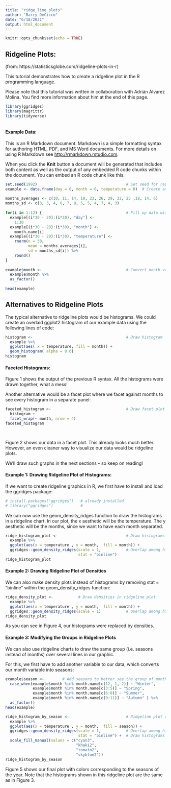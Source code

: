 ```yaml
---
title: "ridge_line_plots"
author: "Barry DeCicco"
date: "6/18/2021"
output: html_document
---
```


```r
knitr::opts_chunk$set(echo = TRUE)
```

## Ridgeline Plots:

(from:  https://statisticsglobe.com/ridgeline-plots-in-r)
 

This tutorial demonstrates how to create a ridgeline plot in the R programming language.

Please note that this tutorial was written in collaboration with Adrián Álvarez Molina. You find more information about him at the end of this page.




```r

library(ggridges)
library(magrittr)
library(tidyverse)



```


#### Example Data:

This is an R Markdown document. Markdown is a simple formatting syntax for authoring HTML, PDF, and MS Word documents. For more details on using R Markdown see <http://rmarkdown.rstudio.com>.

When you click the **Knit** button a document will be generated that includes both content as well as the output of any embedded R code chunks within the document. You can embed an R code chunk like this:

```r


set.seed(1992)                                       # Set seed for reproducibility
example <- data.frame(day = 0, month = 0, temperature = 0)  # Create empty data
 
months_averages <- c(10, 11, 14, 18, 23, 26, 29, 32, 25 ,18, 14, 6)
months_sd <- c(3, 3, 4, 6, 7, 8, 5, 5, 4, 7, 4, 3)
 
for(i in 1:12) {                                     # Fill up data with random numbers
  example[(i*30 - 29):(i*30), "day"] <- 
    1:30
  example[(i*30 - 29):(i*30), "month"] <- 
    month.name[i]
  example[(i*30 - 29):(i*30), "temperature"] <-
    rnorm(n = 30, 
          mean = months_averages[i],
          sd = months_sd[i]) %>%
    round()
}
 
example$month <-                                     # Convert month variable into a factor
  example$month %>% 
  as_factor()
 
head(example)
```

## Alternatives to Ridgeline Plots

The typical alternative to ridgeline plots would be histograms. We could create an overlaid ggplot2 histogram of our example data using the following lines of code:

```r

histogram <-                                         # Draw histogram
  example %>%
  ggplot(aes( x = temperature, fill = month)) +
  geom_histogram( alpha = 0.6)
histogram


```


#### Faceted Histograms:

Figure 1 shows the output of the previous R syntax. All the histograms were drawn together, what a mess!

Another alternative would be a facet plot where we facet against months to see every histogram in a separate panel:


```r

faceted_histogram <-                                 # Draw facet plot
  histogram +
  facet_wrap(~ month, nrow = 4)
faceted_histogram

 

```
Figure 2 shows our data in a facet plot. This already looks much better. However, an even cleaner way to visualize our data would be ridgeline plots.

We’ll draw such graphs in the next sections – so keep on reading!

#### Example 1: Drawing Ridgeline Plot of Histograms:

If we want to create ridgeline graphics in R, we first have to install and load the ggridges package:


```r

# install.packages("ggridges")   # already installed
# library("ggridges")            # 

```

We can now use the geom_density_ridges function to draw the histograms in a ridgeline chart. In our plot, the x aesthetic will be the temperature. The y aesthetic will be the months, since we want to have each month separated.

```r

ridge_histogram_plot <-                              # Draw histograms in ridgeline plot
  example %>%
  ggplot(aes(x = temperature , y = month,  fill = month)) +
  ggridges::geom_density_ridges(scale = 1,           # Overlap among histograms
                                stat = "binline")
ridge_histogram_plot

```


#### Example 2: Drawing Ridgeline Plot of Densities

We can also make density plots instead of histograms by removing stat = “binline” within the geom_density_ridges function:


```r

ridge_density_plot <-           # Draw densities in ridgeline plot
  example %>%
  ggplot(aes(x = temperature , y = month,  fill = month)) +
  ggridges::geom_density_ridges(scale = 1)           # Overlap among histograms
ridge_density_plot

```


As you can see in Figure 4, our histograms were replaced by densities.


#### Example 3: Modifying the Groups in Ridgeline Plots

We can also use ridgeline charts to draw the same group (i.e. seasons instead of months) over several lines in our graphic.

For this, we first have to add another variable to our data, which converts our month variable into seasons:



```r

example$season <-        # Add seasons to better see the group of months
  case_when(example$month %in% month.name[c(12, 1, 2)] ~ "Winter",
            example$month %in% month.name[c(3:5)] ~ "Spring",
            example$month %in% month.name[c(6:8)] ~ "Summer",
            example$month %in% month.name[c(9:11)] ~ "Autumn" ) %>%
  as_factor()
head(example)

```


```r

ridge_histogram_by_season <-                         # Ridgeline plot with seasons
  example %>%
  ggplot(aes(x = temperature , y = month,  fill = season)) +
  ggridges::geom_density_ridges(scale = 1,           # Overlap among histograms
                                stat = "binline") +  # Draw histograms
  scale_fill_manual(values = c("cyan3",
                               "khaki2",
                               "tomato2",
                               "skyblue2"))
ridge_histogram_by_season

```

Figure 5 shows our final plot with colors corresponding to the seasons of the year. Note that the histograms shown in this ridgeline plot are the same as in Figure 3.
